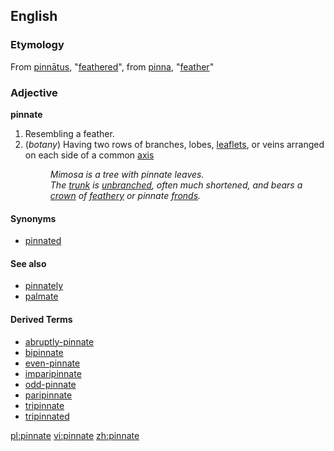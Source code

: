 ==English==

===Etymology===
From {{L.}} [[pinnātus]], "[[feathered]]", from [[pinna]], "[[feather]]"

===Adjective===
'''pinnate'''
#Resembling a feather.
# (''botany'') Having two rows of branches, lobes, [[leaflet]]s, or veins arranged on each side of a common [[axis]]
#: ''Mimosa is a tree with pinnate leaves.''
#: ''The [[trunk]] is [[unbranched]], often much shortened, and bears a [[crown]] of [[feathery]] or pinnate [[fronds]].''

====Synonyms====
*[[pinnated]]

====See also====
*[[pinnately]]
*[[palmate]]

====Derived Terms====
*[[abruptly-pinnate]]
*[[bipinnate]]
*[[even-pinnate]]
*[[imparipinnate]]
*[[odd-pinnate]]
*[[paripinnate]]
*[[tripinnate]]
*[[tripinnated]]

[[pl:pinnate]]
[[vi:pinnate]]
[[zh:pinnate]]